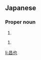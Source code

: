 ==Japanese==
{{ja-kanjitab|まさ|や}}
{{ja-kanjitab|よし|や}}

===Proper noun===
{{ja-pos|proper|まさや}}

# {{given name|male|lang=ja|sort=まさや}}

{{ja-pos|proper|よしや}}

# {{given name|male|lang=ja|sort=よしや}}

[[li:昌也]]